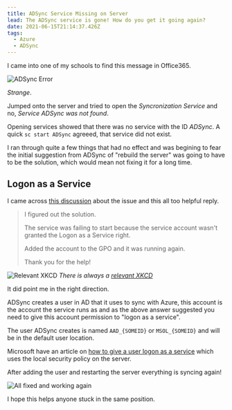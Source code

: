 ```yaml
---
title: ADSync Service Missing on Server
lead: The ADSync service is gone! How do you get it going again?
date: 2021-06-15T21:14:37.426Z
tags:
  - Azure
  - ADSync
---
```


I came into one of my schools to find this message in Office365.

![ADSync Error](./error.png)

_Strange_.

Jumped onto the server and tried to open the _Syncronization Service_ and no,
_Service ADSync was not found_.

Opening services showed that there was no service with the ID _ADSync_. A quick
`sc start ADSync` agreeed, that service did not exist.

I ran through quite a few things that had no effect and was begining to fear the
initial suggestion from ADSync of "rebuild the server" was going to have to be
the solution, which would mean not fixing it for a long time.

## Logon as a Service

I came across
[this discussion](https://community.spiceworks.com/topic/2227261-azure-ad-connect-synchronization-service-is-missing)
about the issue and this all too helpful reply.

> I figured out the solution.
>
> The service was failing to start because the service account wasn't granted
> the Logon as a Service right.
>
> Added the account to the GPO and it was running again.
>
> Thank you for the help!

![Relevant XKCD](./wisdom_of_the_ancients.png) _There is always a
[relevant XKCD](https://xkcd.com/979/)_

It did point me in the right direction.

ADSync creates a user in AD that it uses to sync with Azure, this account is the
account the service runs as and as the above answer suggested you need to give
this account permission to "logon as a service".

The user ADSync creates is named `AAD_{SOMEID}` or `MSOL_{SOMEID}` and will be in the default user
location.

Microsoft have an article on
[how to give a user logon as a service](https://docs.microsoft.com/en-us/system-center/scsm/enable-service-log-on-sm?view=sc-sm-2019)
which uses the local security policy on the server.

After adding the user and restarting the server everything is syncing again!

![All fixed and working again](./all-fixed.png)

I hope this helps anyone stuck in the same position.
